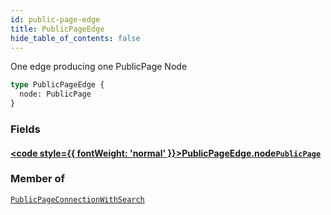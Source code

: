 ```yaml
---
id: public-page-edge
title: PublicPageEdge
hide_table_of_contents: false
---
```








One edge producing one PublicPage Node

```graphql
type PublicPageEdge {
  node: PublicPage
}
```


### Fields

#### [<code style={{ fontWeight: 'normal' }}>PublicPageEdge.<b>node</b></code>](#)<Bullet />[`PublicPage`](/demand/api/graphql-storefront/reference/objects/public-page) <Badge class="secondary" text="object"/>
> 
> 



### Member of

[`PublicPageConnectionWithSearch`](/demand/api/graphql-storefront/reference/objects/public-page-connection-with-search)  <Badge class="secondary" text="object"/>



